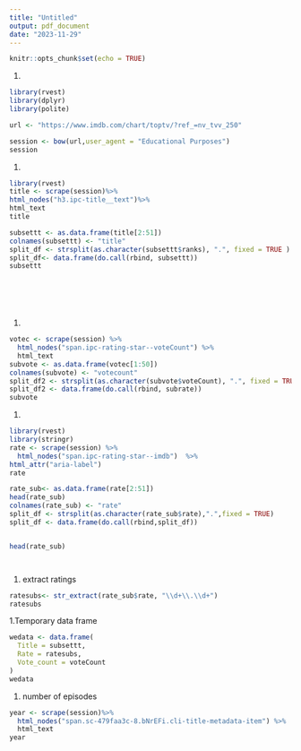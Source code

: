 ```yaml
---
title: "Untitled"
output: pdf_document
date: "2023-11-29"
---
```


```r
knitr::opts_chunk$set(echo = TRUE)
```

1.  

```r
library(rvest)
library(dplyr)
library(polite)

url <- "https://www.imdb.com/chart/toptv/?ref_=nv_tvv_250"

session <- bow(url,user_agent = "Educational Purposes")
session

```

1.  

```r
library(rvest)
title <- scrape(session)%>%
html_nodes("h3.ipc-title__text")%>%
html_text
title

subsettt <- as.data.frame(title[2:51])
colnames(subsettt) <- "title"
split_df <- strsplit(as.character(subsettt$ranks), ".", fixed = TRUE )
split_df<- data.frame(do.call(rbind, subsettt))
subsettt




  

```
1.
```r

votec <- scrape(session) %>%
  html_nodes("span.ipc-rating-star--voteCount") %>%
  html_text
subvote <- as.data.frame(votec[1:50])
colnames(subvote) <- "votecount"
split_df2 <- strsplit(as.character(subvote$voteCount), ".", fixed = TRUE )
split_df2 <- data.frame(do.call(rbind, subrate))
subvote

```


1.  

```r
library(rvest)
library(stringr)
rate <- scrape(session) %>%
  html_nodes("span.ipc-rating-star--imdb")  %>%
html_attr("aria-label")
rate

rate_sub<- as.data.frame(rate[2:51])
head(rate_sub)
colnames(rate_sub) <- "rate"
split_df <- strsplit(as.character(rate_sub$rate),".",fixed = TRUE)
split_df <- data.frame(do.call(rbind,split_df))


head(rate_sub)




```

1.  extract ratings

```r
ratesubs<- str_extract(rate_sub$rate, "\\d+\\.\\d+")
ratesubs

```
1.Temporary data frame
```r
wedata <- data.frame(
  Title = subsettt,
  Rate = ratesubs,
  Vote_count = voteCount
)
wedata
```
1. number of episodes
```r
year <- scrape(session)%>%
  html_nodes("span.sc-479faa3c-8.bNrEFi.cli-title-metadata-item") %>%
  html_text
year


  

```


